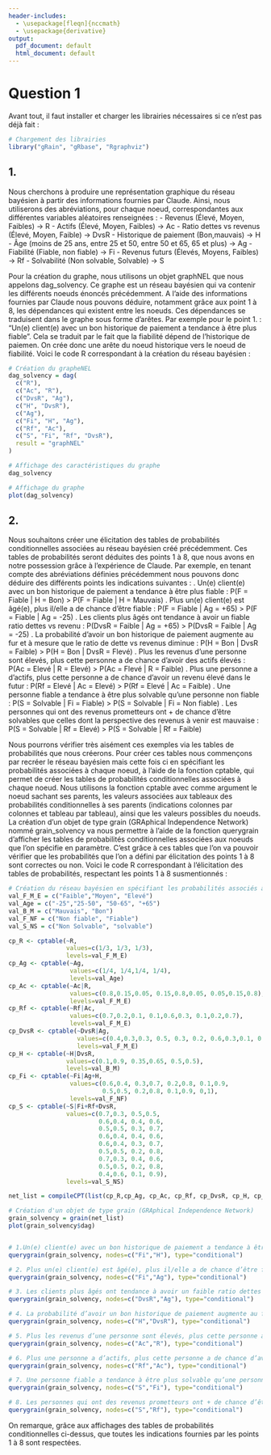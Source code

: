 ---
header-includes:
  - \usepackage[fleqn]{nccmath}
  - \usepackage{derivative}
output:
  pdf_document: default
  html_document: default
---
# Question 1
Avant tout, il faut installer et charger les librairies nécessaires si ce n'est pas déjà fait :
```{r message=FALSE, warning=FALSE}
# Chargement des librairies
library("gRain", "gRbase", "Rgraphviz")
```
## 1.
Nous cherchons à produire une représentation graphique du réseau bayésien à partir des informations fournies par Claude.
Ainsi, nous utiliserons des abréviations, pour chaque noeud, correspondantes aux différentes variables aléatoires renseignées : \newline
- Revenus (Élevé, Moyen, Faibles) -> R \newline
- Actifs (Élevé, Moyen, Faibles)  -> Ac \newline
- Ratio dettes vs revenus (Élevé, Moyen, Faible) -> DvsR \newline
- Historique de paiement (Bon,mauvais) -> H \newline
- Âge (moins de 25 ans, entre 25 et 50, entre 50 et 65, 65 et plus) -> Ag \newline
- Fiabilité (Fiable, non fiable) -> Fi \newline
- Revenus futurs (Élevés, Moyens, Faibles) -> Rf \newline
- Solvabilité (Non solvable, Solvable) -> S \newline

Pour la création du graphe, nous utilisons un objet graphNEL que nous appelons dag_solvency. Ce graphe est un réseau bayésien qui va contenir les différents noeuds énoncés précédemment. A l'aide des informations fournies par Claude nous pouvons déduire, notamment grâce aux point 1 à 8, les dépendances qui existent entre les noeuds. Ces dépendances se traduisent dans le graphe sous forme d'arêtes. 
\newline\newline
Par exemple pour le point 1. : "Un(e) client(e) avec un bon historique de paiement a tendance à être plus fiable". Cela se traduit par le fait que la fiabilité dépend de l'historique de paiemen. On crée donc une arête du noeud historique vers le noeud de fiabilité.
\newline\newline
Voici le code R correspondant à la création du réseau bayésien :

```{r message=FALSE, warning=FALSE}
# Création du grapheNEL
dag_solvency = dag(
  c("R"),
  c("Ac", "R"),
  c("DvsR", "Ag"),
  c("H", "DvsR"),
  c("Ag"),
  c("Fi", "H", "Ag"),
  c("Rf", "Ac"),
  c("S", "Fi", "Rf", "DvsR"),
  result = "graphNEL"
)

# Affichage des caractéristiques du graphe
dag_solvency

# Affichage du graphe 
plot(dag_solvency)
```
\newpage

## 2.
Nous souhaitons créer une élicitation des tables de probabilités conditionnelles associées au réseau bayésien créé précédemment. Ces tables de probabilités seront déduites des points 1 à 8, que nous avons en notre possession grâce à l'expérience de Claude. 
\newline\newline
Par exemple, en tenant compte des abréviations définies précédemment nous pouvons donc déduire des différents points les indications suivantes : \newline
1. Un(e) client(e) avec un bon historique de paiement a tendance à être plus fiable : \newline
  P(F = Fiable | H = Bon) > P(F = Fiable | H = Mauvais) \newline
2. Plus un(e) client(e) est âgé(e), plus il/elle a de chance d’être fiable : \newline
  P(F = Fiable | Ag = +65) > P(F = Fiable | Ag = -25) \newline
3. Les clients plus âgés ont tendance à avoir un fiable ratio dettes vs revenu : \newline
  P(DvsR = Faible | Ag = +65) > P(DvsR = Faible | Ag = -25) \newline
4. La probabilité d’avoir un bon historique de paiement augmente au fur et à mesure que le ratio de dette vs revenus diminue : \newline
  P(H = Bon | DvsR = Faible) > P(H = Bon  | DvsR = Flevé) \newline
5. Plus les revenus d’une personne sont élevés, plus cette personne a de chance d’avoir des actifs élevés : \newline
  P(Ac = Elevé | R = Elevé) > P(Ac = Flevé | R = Faible) \newline
6. Plus une personne a d’actifs, plus cette personne a de chance d’avoir un revenu élevé dans le futur : \newline
  P(Rf = Elevé | Ac = Elevé) > P(Rf = Elevé | Ac = Faible) \newline
7. Une personne fiable a tendance à être plus solvable qu’une personne non fiable : \newline
  P(S = Solvable | Fi = Fiable) > P(S = Solvable | Fi = Non fiable) \newline
8. Les personnes qui ont des revenus prometteurs ont + de chance d’être solvables que celles dont la perspective des revenus à venir est mauvaise : \newline
  P(S = Solvable | Rf = Elevé) > P(S = Solvable | Rf = Faible) \newline

Nous pourrons vérifier très aisément ces exemples via les tables de probabilités que nous créerons.\newline
Pour créer ces tables nous commençons par recréer le réseau bayésien mais cette fois ci en spécifiant les probabilités associées à chaque noeud, à l'aide de la fonction cptable, qui permet de créer les tables de probabilités conditionnelles associées à chaque noeud.\newline
Nous utilisons la fonction cptable avec comme argument le noeud sachant ses parents, les valeurs associées aux tableaux des probabilités conditionnelles à ses parents (indications colonnes par colonnes et tableau par tableau), ainsi que les valeurs possibles du noeuds.\newline\newline
La création d'un objet de type grain (GRAphical Independence Network) nommé grain_solvency va nous permettre à l'aide de la fonction querygrain d'afficher les tables de probabilités conditionnelles associées aux noeuds que l'on spécifie en paramètre. \newline
C'est grâce à ces tables que l'on va pouvoir vérifier que les probabilités que l'on a défini par élicitation des points 1 à 8 sont correctes ou non. \newpage
Voici le code R correspondant à l'élicitation des tables de probabilités, respectant les points 1 à 8 susmentionnés :
```{r message=FALSE, warning=FALSE}

# Création du réseau bayésien en spécifiant les probabilités associés à chaque noeud
val_F_M_E = c("Faible","Moyen", "Elevé") 
val_Age = c("-25","25-50", "50-65", "+65")
val_B_M = c("Mauvais", "Bon")   
val_F_NF = c("Non fiable", "Fiable")   
val_S_NS = c("Non Solvable", "solvable")

cp_R <- cptable(~R,
                values=c(1/3, 1/3, 1/3),
                levels=val_F_M_E)
cp_Ag <- cptable(~Ag,
                 values=c(1/4, 1/4,1/4, 1/4),
                 levels=val_Age)
cp_Ac <- cptable(~Ac|R,
                 values=c(0.8,0.15,0.05, 0.15,0.8,0.05, 0.05,0.15,0.8),
                 levels=val_F_M_E)
cp_Rf <- cptable(~Rf|Ac,
                 values=c(0.7,0.2,0.1, 0.1,0.6,0.3, 0.1,0.2,0.7),
                 levels=val_F_M_E)
cp_DvsR <- cptable(~DvsR|Ag,
                   values=c(0.4,0.3,0.3, 0.5, 0.3, 0.2, 0.6,0.3,0.1, 0.7,0.2,0.1),
                   levels=val_F_M_E)
cp_H <- cptable(~H|DvsR,
                values=c(0.1,0.9, 0.35,0.65, 0.5,0.5),
                levels=val_B_M)
cp_Fi <- cptable(~Fi|Ag+H,
                 values=c(0.6,0.4, 0.3,0.7, 0.2,0.8, 0.1,0.9,  
                          0.5,0.5, 0.2,0.8, 0.1,0.9, 0,1), 
                 levels=val_F_NF) 
cp_S <- cptable(~S|Fi+Rf+DvsR,
                values=c(0.7,0.3, 0.5,0.5,
                         0.6,0.4, 0.4, 0.6,
                         0.5,0.5, 0.3, 0.7,
                         0.6,0.4, 0.4, 0.6,
                         0.6,0.4, 0.3, 0.7,
                         0.5,0.5, 0.2, 0.8,
                         0.7,0.3, 0.4, 0.6,
                         0.5,0.5, 0.2, 0.8,
                         0.4,0.6, 0.1, 0.9), 
                levels=val_S_NS) 

net_list = compileCPT(list(cp_R,cp_Ag, cp_Ac, cp_Rf, cp_DvsR, cp_H, cp_Fi, cp_S))

# Création d'un objet de type grain (GRAphical Independence Network)
grain_solvency = grain(net_list)
plot(grain_solvency$dag)


# 1.Un(e) client(e) avec un bon historique de paiement a tendance à être plus fiable : 
querygrain(grain_solvency, nodes=c("Fi","H"), type="conditional")

# 2. Plus un(e) client(e) est âgé(e), plus il/elle a de chance d’être fiable : 
querygrain(grain_solvency, nodes=c("Fi","Ag"), type="conditional")

# 3. Les clients plus âgés ont tendance à avoir un faible ratio dettes vs revenus :
querygrain(grain_solvency, nodes=c("DvsR","Ag"), type="conditional")

# 4. La probabilité d’avoir un bon historique de paiement augmente au fur et à mesure que le ratio de dette vs revenus diminue : 
querygrain(grain_solvency, nodes=c("H","DvsR"), type="conditional")

# 5. Plus les revenus d’une personne sont élevés, plus cette personne a de chance d’avoir des actifs élevés : 
querygrain(grain_solvency, nodes=c("Ac","R"), type="conditional")

# 6. Plus une personne a d’actifs, plus cette personne a de chance d’avoir un revenu élevé dans le futur :
querygrain(grain_solvency, nodes=c("Rf","Ac"), type="conditional")

# 7. Une personne fiable a tendance à être plus solvable qu’une personne non fiable :
querygrain(grain_solvency, nodes=c("S","Fi"), type="conditional")

# 8. Les personnes qui ont des revenus prometteurs ont + de chance d’être solvables que celles dont la perspective des revenus à venir est mauvaise :
querygrain(grain_solvency, nodes=c("S","Rf"), type="conditional")
```
On remarque, grâce aux affichages des tables de probabilités conditionnelles ci-dessus, que toutes les indications fournies par les points 1 à 8 sont respectées.
